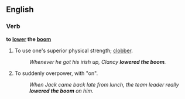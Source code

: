==English==
===Verb===
''' to [[lower]] the [[boom]]'''
# {{idiom}} To use one's superior physical strength; [[clobber]].
#:''Whenever he got his irish up, Clancy '''lowered the boom'''.''
# {{idiom}} To suddenly overpower, with "on".
#: ''When Jack came back late from lunch, the team leader really '''lowered the boom''' on him.''